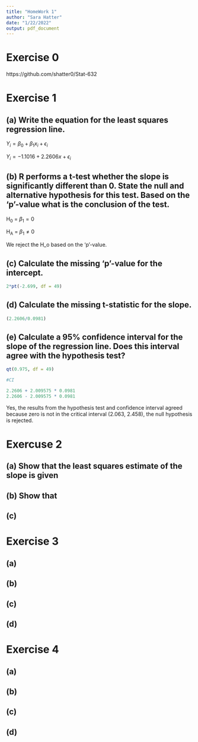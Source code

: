 ```yaml
---
title: "HomeWork 1"
author: "Sara Hatter"
date: "1/22/2022"
output: pdf_document
---
```


# Exercise 0

https://github.com/shatter0/Stat-632

# Exercise 1

## (a) Write the equation for the least squares regression line.

$Y_i = \beta_0 + \beta_1 x_i + \epsilon_i$

$Y_i = -1.1016 + 2.2606x + \epsilon_i$

## (b) R performs a t-test whether the slope is significantly different than 0. State the null and alternative hypothesis for this test. Based on the 'p'-value what is the conclusion of the test.

H~0~ = $\beta_1 = 0$ 

H~A~ = $\beta_1 \neq 0$ 

We reject the H_o based on the 'p'-value.


## (c) Calculate the missing 'p'-value for the intercept.

```r
2*pt(-2.699, df = 49)
```

## (d) Calculate the missing t-statistic for the slope.

```r
(2.2606/0.0981)
```

## (e) Calculate a 95% confidence interval for the slope of the regression line. Does this interval agree with the hypothesis test?

```r
qt(0.975, df = 49)

#CI

2.2606 + 2.009575 * 0.0981
2.2606 - 2.009575 * 0.0981

```

Yes, the results from the hypothesis test and confidence interval agreed because zero is not in the critical interval (2.063, 2.458), the null hypothesis is rejected. 

# Exercuse 2

## (a) Show that the least squares estimate of the slope is given 

## (b) Show that 

## (c)


# Exercise 3

## (a)

## (b)

## (c)

## (d)

# Exercise 4

## (a)

## (b)

## (c)

## (d)




